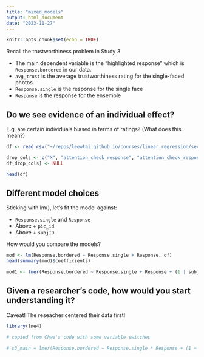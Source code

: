```yaml
---
title: "mixed_models"
output: html_document
date: "2023-11-27"
---
```


```r
knitr::opts_chunk$set(echo = TRUE)
```

Recall the trustworthiness problem in Study 3.

- The main dependent variable is the "highlighted response" which is `Response.bordered` in our data.
- `avg_trust` is the average trustworthiness rating for the single-faced photos.
- `Response.single` is the response for the single face
- `Response` is the response for the ensemble


## Do we see evidence of an individual effect?

E.g. are certain individuals biased in terms of ratings? (What does this mean?)


```r
df <- read.csv("~/repos/leewtai.github.io/courses/linear_regression/section/rep_papers/trustworthiness/data/S3/trusthworthiness.csv")

drop_cols <- c("X", "attention_check_response", "attention_check_response.bordered", "attention_check_response.single", "zip", "IP", "Study", "Trial_Component")
df[drop_cols] <- NULL

head(df)

```


## Different model choices

Sticking with lm(), let's fit the model against:

- `Response.single` and `Response`
- Above + `pic_id`
- Above + `subjID`

How would you compare the models?

```r
mod <- lm(Response.bordered ~ Response.single + Response, df)
head(summary(mod)$coefficients)

mod1 <- lmer(Response.bordered ~ Response.single + Response + (1 | subjID), df)
```

## Given a researcher's code, how would you start understanding it?

Caveat! The reseacher centered their data first!

```r
library(lme4)

# copied from Chwe's code with some variable switches

# s3_main = lmer(Response.bordered ~ Response.single * Response + (1 + Response.single + Response|subjID) + (1|pic_id), data = df, control = lmerControl(optimizer = 'bobyqa'))

```